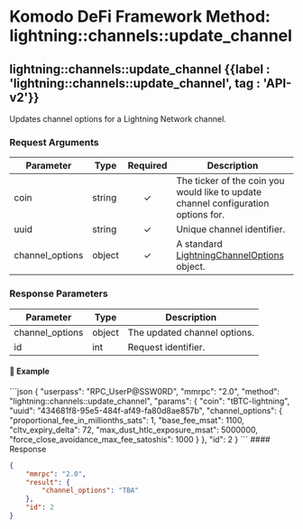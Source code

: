 
# Komodo DeFi Framework Method: lightning::channels::update\_channel

## lightning::channels::update\_channel {{label : 'lightning::channels::update_channel', tag : 'API-v2'}}

Updates channel options for a Lightning Network channel.

### Request Arguments

| Parameter        | Type   | Required | Description                                                                                                                     |
| ---------------- | ------ | :------: | ------------------------------------------------------------------------------------------------------------------------------- |
| coin             | string |     ✓    | The ticker of the coin you would like to update channel configuration options for.                                              |
| uuid             | string |     ✓    | Unique channel identifier.                                                                                                      |
| channel\_options | object |     ✓    | A standard [LightningChannelOptions](/komodo-defi-framework/api/common_structures/lightning/#lightning-channel-options) object. |

### Response Parameters

| Parameter        | Type   | Description                  |
| ---------------- | ------ | ---------------------------- |
| channel\_options | object | The updated channel options. |
| id               | int    | Request identifier.          |

#### 📌 Example

<CodeGroup title="lightning::channels::update_channel" tag="POST" label="lightning::channels::update_channel" mm2MethodDecorate="true">
  ```json
  {
    "userpass": "RPC_UserP@SSW0RD",
    "mmrpc": "2.0",
    "method": "lightning::channels::update_channel",
    "params": {
      "coin": "tBTC-lightning",
      "uuid": "434681f8-95e5-484f-af49-fa80d8ae857b",
      "channel_options": {
        "proportional_fee_in_millionths_sats": 1,
        "base_fee_msat": 1100,
        "cltv_expiry_delta": 72,
        "max_dust_htlc_exposure_msat": 5000000,
        "force_close_avoidance_max_fee_satoshis": 1000
      }
    },
    "id": 2
  }
  ```
</CodeGroup>

<CollapsibleSection expandedText="Hide Response" collapsedText="Show Response">
  #### Response

  ```json
  {
      "mmrpc": "2.0",
      "result": {
          "channel_options": "TBA"
      },
      "id": 2
  }
  ```
</CollapsibleSection>
